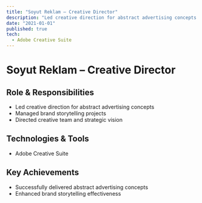 ```yaml
---
title: "Soyut Reklam – Creative Director"
description: "Led creative direction for abstract advertising concepts and brand storytelling."
date: "2021-01-01"
published: true
tech: 
  - Adobe Creative Suite
---
```


# Soyut Reklam – Creative Director

## Role & Responsibilities
- Led creative direction for abstract advertising concepts
- Managed brand storytelling projects
- Directed creative team and strategic vision

## Technologies & Tools
- Adobe Creative Suite

## Key Achievements
- Successfully delivered abstract advertising concepts
- Enhanced brand storytelling effectiveness 